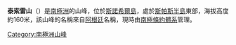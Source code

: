 '''泰索雷山'''（{{lang-en|Tesore Hill}}）是[[南極洲|南極洲]]的山峰，位於[[斯諾希爾島|斯諾希爾島]]，處於[[斯帕斯半島|斯帕斯半島]]東部，海拔高度約160米，該山峰的名稱來自[[阿根廷|阿根廷]]名稱，現時由[[南極條約體系|南極條約體系]]管理。

{{coord|64|20|S|56|55|W|display=title}}

{{Antarctica-geo-stub}}
[[Category:南極洲山峰|Category:南極洲山峰]]
